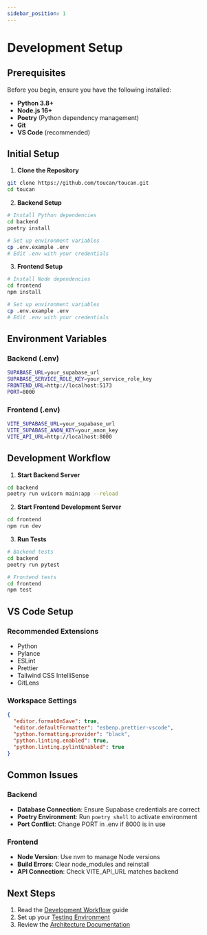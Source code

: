 ```yaml
---
sidebar_position: 1
---
```


# Development Setup

## Prerequisites

Before you begin, ensure you have the following installed:

- **Python 3.8+**
- **Node.js 16+**
- **Poetry** (Python dependency management)
- **Git**
- **VS Code** (recommended)

## Initial Setup

1. **Clone the Repository**
```bash
git clone https://github.com/toucan/toucan.git
cd toucan
```

2. **Backend Setup**
```bash
# Install Python dependencies
cd backend
poetry install

# Set up environment variables
cp .env.example .env
# Edit .env with your credentials
```

3. **Frontend Setup**
```bash
# Install Node dependencies
cd frontend
npm install

# Set up environment variables
cp .env.example .env
# Edit .env with your credentials
```

## Environment Variables

### Backend (.env)
```bash
SUPABASE_URL=your_supabase_url
SUPABASE_SERVICE_ROLE_KEY=your_service_role_key
FRONTEND_URL=http://localhost:5173
PORT=8000
```

### Frontend (.env)
```bash
VITE_SUPABASE_URL=your_supabase_url
VITE_SUPABASE_ANON_KEY=your_anon_key
VITE_API_URL=http://localhost:8000
```

## Development Workflow

1. **Start Backend Server**
```bash
cd backend
poetry run uvicorn main:app --reload
```

2. **Start Frontend Development Server**
```bash
cd frontend
npm run dev
```

3. **Run Tests**
```bash
# Backend tests
cd backend
poetry run pytest

# Frontend tests
cd frontend
npm test
```

## VS Code Setup

### Recommended Extensions
- Python
- Pylance
- ESLint
- Prettier
- Tailwind CSS IntelliSense
- GitLens

### Workspace Settings
```json
{
  "editor.formatOnSave": true,
  "editor.defaultFormatter": "esbenp.prettier-vscode",
  "python.formatting.provider": "black",
  "python.linting.enabled": true,
  "python.linting.pylintEnabled": true
}
```

## Common Issues

### Backend
- **Database Connection**: Ensure Supabase credentials are correct
- **Poetry Environment**: Run `poetry shell` to activate environment
- **Port Conflict**: Change PORT in .env if 8000 is in use

### Frontend
- **Node Version**: Use nvm to manage Node versions
- **Build Errors**: Clear node_modules and reinstall
- **API Connection**: Check VITE_API_URL matches backend

## Next Steps

1. Read the [Development Workflow](./workflow) guide
2. Set up your [Testing Environment](./testing)
3. Review the [Architecture Documentation](../frontend/architecture)
